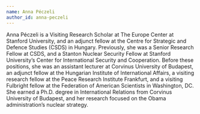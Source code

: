 ```yaml
---
name: Anna Péczeli
author_id: anna-peczeli
---
```


Anna Péczeli is a Visiting Research Scholar at The Europe Center at Stanford University, and an adjunct fellow at the Centre for Strategic and Defence Studies (CSDS) in Hungary. Previously, she was a Senior Research Fellow at CSDS, and a Stanton Nuclear Security Fellow at Stanford University’s Center for International Security and Cooperation. Before these positions, she was an assistant lecturer at Corvinus University of Budapest, an adjunct fellow at the Hungarian Institute of International Affairs, a visiting research fellow at the Peace Research Institute Frankfurt, and a visiting Fulbright fellow at the Federation of American Scientists in Washington, DC. She earned a Ph.D. degree in International Relations from Corvinus University of Budapest, and her research focused on the Obama administration’s nuclear strategy. 